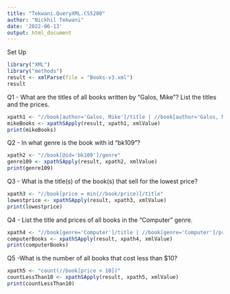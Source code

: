 ```yaml
---
title: "Tekwani.QueryXML.CS5200"
author: "Nickhil Tekwani"
date: '2022-06-13'
output: html_document
---
```


Set Up
```r
library("XML")
library("methods")
result <- xmlParse(file = "Books-v3.xml")
result
```
Q1 - What are the titles of all books written by "Galos, Mike"? List the titles and the prices.
```r
xpath1 <- "//book[author='Galos, Mike']/title | //book[author='Galos, Mike']/price"
mikeBooks <- xpathSApply(result, xpath1, xmlValue)
print(mikeBooks)
```
Q2 - In what genre is the book with id "bk109"?
```r
xpath2 <- "//book[@id='bk109']/genre"
genre109 <- xpathSApply(result, xpath2, xmlValue)
print(genre109)
```
Q3 - What is the title(s) of the book(s) that sell for the lowest price? 
```r
xpath3 <- "//book[price = min(//book/price)]/title"
lowestprice <- xpathSApply(result, xpath3, xmlValue)
print(lowestprice)
```
Q4 - List the title and prices of all books in the "Computer" genre.
```r
xpath4 <- "//book[genre='Computer']/title | //book[genre='Computer']/price"
computerBooks <- xpathSApply(result, xpath4, xmlValue)
print(computerBooks)
```
Q5 -What is the number of all books that cost less than $10?
```r
xpath5 <- "count(//book[price < 10])"
countLessThan10 <- xpathSApply(result, xpath5, xmlValue)
print(countLessThan10)
```